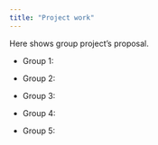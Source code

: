 ```yaml
---
title: "Project work"
---
```


Here shows group project's proposal.

-   Group 1:

-   Group 2:

-   Group 3:

-   Group 4:

-   Group 5: